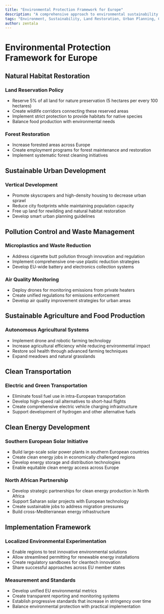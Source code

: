 ```yaml
---
title: "Environmental Protection Framework for Europe"
description: "A comprehensive approach to environmental sustainability that balances innovation, nature preservation, and urban development"
tags: "Environment, Sustainability, Land Restoration, Urban Planning, Clean Energy"
author: zentala
---
```


# Environmental Protection Framework for Europe

## Natural Habitat Restoration

### Land Reservation Policy
- Reserve 5% of all land for nature preservation (5 hectares per every 100 hectares)
- Create wildlife corridors connecting these reserved areas
- Implement strict protection to provide habitats for native species
- Balance food production with environmental needs

### Forest Restoration
- Increase forested areas across Europe
- Create employment programs for forest maintenance and restoration
- Implement systematic forest cleaning initiatives

## Sustainable Urban Development

### Vertical Development
- Promote skyscrapers and high-density housing to decrease urban sprawl
- Reduce city footprints while maintaining population capacity
- Free up land for rewilding and natural habitat restoration
- Develop smart urban planning guidelines

## Pollution Control and Waste Management

### Microplastics and Waste Reduction
- Address cigarette butt pollution through innovation and regulation
- Implement comprehensive one-use plastic reduction strategies
- Develop EU-wide battery and electronics collection systems

### Air Quality Monitoring
- Deploy drones for monitoring emissions from private heaters
- Create unified regulations for emissions enforcement
- Develop air quality improvement strategies for urban areas

## Sustainable Agriculture and Food Production

### Autonomous Agricultural Systems
- Implement drone and robotic farming technology
- Increase agricultural efficiency while reducing environmental impact
- Restore soil health through advanced farming techniques
- Expand meadows and natural grasslands

## Clean Transportation

### Electric and Green Transportation
- Eliminate fossil fuel use in intra-European transportation
- Develop high-speed rail alternatives to short-haul flights
- Create comprehensive electric vehicle charging infrastructure
- Support development of hydrogen and other alternative fuels

## Clean Energy Development

### Southern European Solar Initiative
- Build large-scale solar power plants in southern European countries
- Create clean energy jobs in economically challenged regions
- Develop energy storage and distribution technologies
- Enable equitable clean energy access across Europe

### North African Partnership
- Develop strategic partnerships for clean energy production in North Africa
- Support Saharan solar projects with European technology
- Create sustainable jobs to address migration pressures
- Build cross-Mediterranean energy infrastructure

## Implementation Framework

### Localized Environmental Experimentation
- Enable regions to test innovative environmental solutions
- Allow streamlined permitting for renewable energy installations
- Create regulatory sandboxes for cleantech innovation
- Share successful approaches across EU member states

### Measurement and Standards
- Develop unified EU environmental metrics
- Create transparent reporting and monitoring systems
- Establish progressive standards that increase in stringency over time
- Balance environmental protection with practical implementation